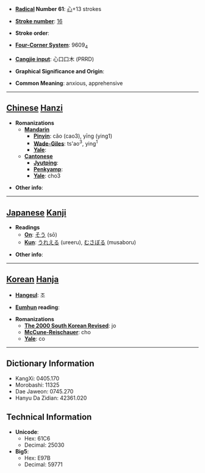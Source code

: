* '''[[Wiktionary:Chinese radical index| Radical]] Number 61''': [[Wiktionary:Chinese radical index 心|心]]+13 strokes

* '''[[Wiktionary:Chinese total strokes index|Stroke number]]''': [[Wiktionary:Chinese total strokes index 16|16]]

* '''Stroke order''': 

* '''[[Wiktionary:Chinese four corner index|Four-Corner System]]''': 9609<sub>4</sub>

* '''[[Wiktionary:Chinese Cangjie index|Cangjie input]]''': 心口口木 (PRRD)

* '''Graphical Significance and Origin''': 

* '''Common Meaning''': anxious, apprehensive

----

== [[Chinese]] [[Hanzi]] ==

* '''Romanizations'''
** '''[[Mandarin]]'''
*** '''[[Pinyin]]''': cǎo (cao3), yīng (ying1)
*** '''[[Wade-Giles]]''': ts'ao<sup>3</sup>, ying<sup>1</sup>
*** '''[[Yale]]''': 
** '''[[Cantonese]]'''
*** '''[[Jyutping]]''':
*** '''[[Penkyamp]]''': 
*** '''[[Yale]]''': cho3

* '''Other info''': 

----

== [[Japanese]] [[Kanji]] ==

* '''Readings'''
** '''[[On]]''': [[そう]] (sō)
** '''[[Kun]]''': [[うれえる]] (ureeru), [[むさぼる]] (musaboru)

* '''Other info''':  

----

== [[Korean]] [[Hanja]] ==

* '''[[Hangeul]]''': 조

* '''[[Eumhun]] reading''': 

* '''Romanizations'''
** '''[[The 2000 South Korean Revised Romanization|The 2000 South Korean Revised]]''': jo
** '''[[McCune-Reischauer]]''': cho
** '''[[Yale]]''': co

----

== Dictionary Information ==

* KangXi: 0405.170
* Morobashi: 11325
* Dae Jaweon: 0745.270
* Hanyu Da Zidian: 42361.020

== Technical Information ==

* '''Unicode''':
** Hex: 61C6
** Decimal: 25030
* '''Big5''':
** Hex: E97B
** Decimal: 59771